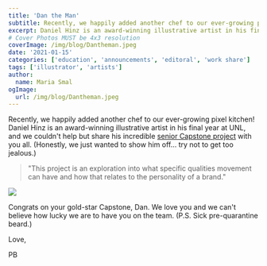 ```yaml
---
title: 'Dan the Man'
subtitle: Recently, we happily added another chef to our ever-growing pixel kitchen!
excerpt: Daniel Hinz is an award-winning illustrative artist in his final year at UNL, and we couldn’t help but share his incredible senior Capstone project with you all. (Honestly, we just wanted to show him off… try not to get too jealous.)
# Cover Photos MUST be 4x3 resolution
coverImage: /img/blog/Dantheman.jpeg
date: '2021-01-15'
categories: ['education', 'announcements', 'editoral', 'work share']
tags: ['illustrator', 'artists']
author:
  name: Maria Smal
ogImage:
  url: /img/blog/Dantheman.jpeg
---
```


Recently, we happily added another chef to our ever-growing pixel kitchen! Daniel Hinz is an award-winning illustrative artist in his final year at UNL, and we couldn't help but share his incredible [senior Capstone project](http://www.unldesign.com/2020-fall/daniel-hinz/) with you all. (Honestly, we just wanted to show him off... try not to get too jealous.)

> "This project is an exploration into what specific qualities movement can have and how that relates to the personality of a brand."

![](https://media.pixelbakery.co/PB/2021/01/Image-from-iOS-800x559.jpg)

Congrats on your gold-star Capstone, Dan. We love you and we can't believe how lucky we are to have you on the team. (P.S. Sick pre-quarantine beard.)

Love,

PB

